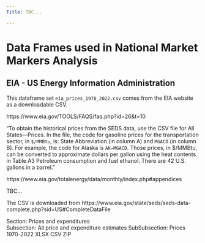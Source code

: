 ```yaml
---
Title: TBC...

---
```


# Data Frames used in National Market Markers Analysis

## EIA - US Energy Information Administration

This dataframe set `eia_prices_1970_2022.csv` comes from the EIA website as a downloadable CSV. 

https://www.eia.gov/TOOLS/FAQS/faq.php?id=26&t=10

"To obtain the historical prices from the SEDS data, use the CSV file for All States—Prices. In the file, the code for gasoline prices for the transportation sector, in `$/MMBtu`, is: State Abbreviation (in column A) and `MGACD` (in column B). For example, the code for Alaska is `AK—MGACD`. Those prices, in $/MMBtu, can be converted to approximate dollars per gallon using the heat contents in Table A3 Petroleum consumption and fuel ethanol. There are 42 U.S. gallons in a barrel."

https://www.eia.gov/totalenergy/data/monthly/index.php#appendices

TBC...

The CSV is downloaded from 
https://www.eia.gov/state/seds/seds-data-complete.php?sid=US#CompleteDataFile

Section: Prices and expenditures	
    Subsection: All price and expenditure estimates	
        SubSubsection: Prices
            1970-2022
           	XLSX CSV ZIP






```python




```







